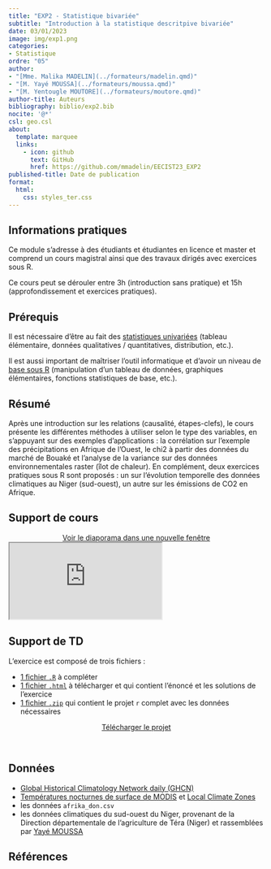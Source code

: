 ```yaml
---
title: "EXP2 - Statistique bivariée"
subtitle: "Introduction à la statistique descritpive bivariée"
date: 03/01/2023
image: img/exp1.png
categories: 
- Statistique
ordre: "05" 
author: 
- "[Mme. Malika MADELIN](../formateurs/madelin.qmd)"
- "[M. Yayé MOUSSA](../formateurs/moussa.qmd)"
- "[M. Yentougle MOUTORE](../formateurs/moutore.qmd)"
author-title: Auteurs
bibliography: biblio/exp2.bib
nocite: '@*'
csl: geo.csl
about:
  template: marquee
  links:
    - icon: github
      text: GitHub
      href: https://github.com/mmadelin/EECIST23_EXP2
published-title: Date de publication 
format:
  html: 
    css: styles_ter.css
---
```


## <i class="bi bi-info-circle"></i> Informations pratiques

Ce module s'adresse à des étudiants et étudiantes en licence et master et comprend un cours magistral ainsi que des travaux dirigés avec exercices sous R.

Ce cours peut se dérouler entre 3h (introduction sans pratique) et 15h (approfondissement et exercices pratiques).

## <i class="bi bi-ui-checks-grid"></i> Prérequis

Il est nécessaire d'être au fait des [statistiques univariées](exp1_uni.qmd) (tableau élémentaire, données qualitatives / quantitatives, distribution, etc.).

Il est aussi important de maîtriser l'outil informatique et d'avoir un niveau de [base sous R](out1_r.qmd) (manipulation d'un tableau de données, graphiques élémentaires, fonctions statistiques de base, etc.).

## <i class="bi bi-bookmark"></i> Résumé

Après une introduction sur les relations (causalité, étapes-clefs), le cours présente les différentes méthodes à utiliser selon le type des variables, en s'appuyant sur des exemples d'applications : la corrélation sur l'exemple des précipitations en Afrique de l'Ouest, le chi2 à partir des données du marché de Bouaké et l'analyse de la variance sur des données environnementales raster (îlot de chaleur). En complément, deux exercices pratiques sous R sont proposés : un sur l'évolution temporelle des données climatiques au Niger (sud-ouest), un autre sur les émissions de CO2 en Afrique.

## <i class="bi bi-person-video3"></i> Support de cours

<center><a href="https://mmadelin.github.io/EECIST23_EXP2/EXP2_statsbivar.html#/title-slide" class="btn btn-info" role="button" aria-disabled="true" target="_blank" rel="noopener noreferrer"><i class="bi bi-eye"></i> Voir le diaporama dans une nouvelle fenêtre </a></center>

<object class="slide" data="support/introR_seance2_diapo.pdf" type="application/pdf">

<iframe class="slide" src="https://mmadelin.github.io/EECIST23_EXP2/EXP2_statsbivar.html#/title-slide">

</iframe>

</object>

## <i class="bi bi-person-video3"></i> Support de TD

L'exercice est composé de trois fichiers :

-   [1 fichier `.R`](https://github.com/mmadelin/EECIST23_EXP2/blob/main/EXP2_Exo_AfrCO2.R) à compléter
-   [1 fichier `.html`](https://github.com/mmadelin/EECIST23_EXP2/raw/main/EECIST23_EXP2_ExoQnQn.html) à télécharger et qui contient l'énoncé et les solutions de l'exercice 
-   [1 fichier `.zip`](https://github.com/mmadelin/EECIST23_EXP2/raw/main/EXP2_Exos.zip) qui contient le projet `r` complet avec les données nécessaires

<center><a href="https://github.com/mmadelin/EECIST23_EXP2/raw/main/EXP2_Exos.zip" class="btn btn-warning" role="button" aria-disabled="true"><i class="bi bi-eye" target="_blank" rel="noopener noreferrer"></i>Télécharger le projet</a></center>

\

<!-- ...ou avec les données et le diaporama (dépot GitHub) -->

<!-- <center><a href="https://github.com/mmadelin/EECIST23_EXP2/archive/refs/heads/main.zip" class="btn btn-warning" role="button" aria-disabled="true"><i class="bi bi-eye" target="_blank" rel="noopener noreferrer"></i> Télécharger le dossier complet </a></center> -->


## <i class="bi bi-clipboard-data"></i> Données

-   [Global Historical Climatology Network daily (GHCN)](https://www.ncei.noaa.gov/products/land-based-station/global-historical-climatology-network-daily)
-   [Températures nocturnes de surface de MODIS](https://lpdaac.usgs.gov/products/mod11a1v061/) et [Local Climate Zones](https://zenodo.org/record/7324909)
-   les données `afrika_don.csv`
-   les données climatiques du sud-ouest du Niger, provenant de la Direction départementale de l'agriculture de Téra (Niger) et rassemblées par [Yayé MOUSSA](../formateurs/moussa.qmd)

## <i class="bi bi-file-earmark-text"></i> Références

::: {#refs}
:::
